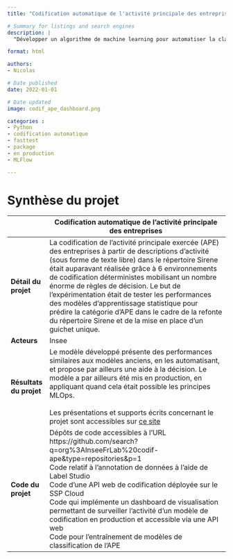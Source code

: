```yaml
---
title: "Codification automatique de l'activité principale des entreprises"

# Summary for listings and search engines
description: |
  "Développer un algorithme de machine learning pour automatiser la classification de l'activité principale des entreprises et mise en production"

format: html

authors: 
- Nicolas

# Date published
date: 2022-01-01

# Date updated
image: codif_ape_dashboard.png

categories : 
- Python
- codification automatique
- fasttest
- package
- en production
- MLFlow

---
```


# Synthèse du projet

|              | Codification automatique de l'activité principale des entreprises                           |
|--------------|------------------------------------------------------------------------------------|
| **Détail du projet**         | La codification de l'activité principale exercée (APE) des entreprises à partir de descriptions d'activité (sous forme de texte libre) dans le répertoire Sirene était auparavant réalisée grâce à 6 environnements de codification déterministes mobilisant un nombre énorme de règles de décision. Le but de l’expérimentation était de tester les performances des modèles d’apprentissage statistique pour prédire la catégorie d’APE dans le cadre de la refonte du répertoire Sirene et de la mise en place d'un guichet unique.  <br>          |
| **Acteurs**                  | Insee         |
| **Résultats du projet**      | Le modèle développé présente des performances similaires aux modèles anciens, en les automatisant, et propose par ailleurs une aide à la décision. Le modèle a par ailleurs été mis en production, en appliquant quand cela était possible les principes MLOps.  <br>  <br> Les présentations et supports écrits concernant le projet sont accessibles sur [ce site](https://inseefrlab.github.io/codif-ape-prez/)         |
| **Code du projet**           | Dépôts de code accessibles à l'URL https://github.com/search?q=org%3AInseeFrLab%20codif-ape&type=repositories&p=1 <br> Code relatif à l'annotation de données à l'aide de Label Studio <br> Code d'une API web de codification déployée sur le SSP Cloud <br> Code qui implémente un dashboard de visualisation permettant de surveiller l'activité d'un modèle de codification en production et accessible via une API web  <br> Code pour l'entraînement de modèles de classification de l'APE <br>        |


